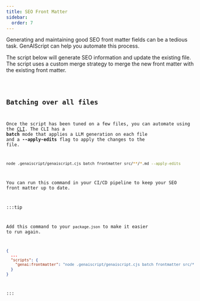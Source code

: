 ```yaml
---
title: SEO Front Matter
sidebar:
  order: 7
---
```



Generating and maintaining good SEO front matter fields can be a tedious task. 
GenAIScript can help you automate this process.

The script below will generate SEO information
and update the existing file. The script uses a custom merge strategy 
to merge the new front matter with the existing front matter.

<Code code={importedCode} wrap={true} lang="js" title="slides.genai.js" />

## Batching over all files

Once the script has been tuned on a few files, you can automate using
the [CLI](/genaiscript/reference/cli). The CLI has a **batch** mode that applies a LLM generation
on each file and a **--apply-edits** flag to apply the changes to the file.

```bash
node .genaiscript/genaiscript.cjs batch frontmatter src/**/*.md --apply-edits
```

You can run this command in your CI/CD pipeline to keep your SEO front matter up to date.

:::tip

Add this command to your `package.json` to make it easier to run again.

```json title="package.json"
{
  ...
  "scripts": {
    "genai:frontmatter": "node .genaiscript/genaiscript.cjs batch frontmatter src/**/*.md --apply-edits",
  }
}
```

:::